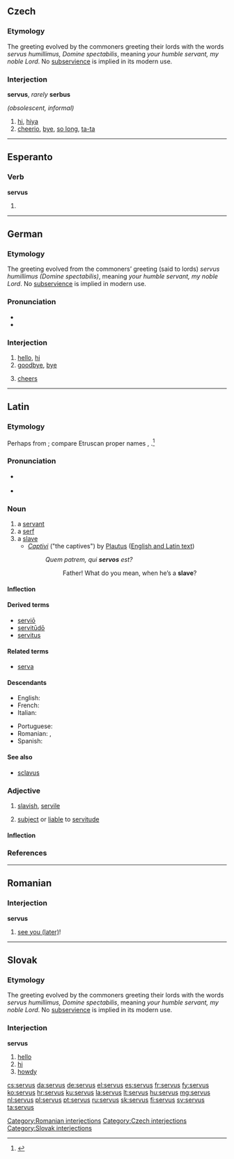 ==Czech==

===Etymology===
The greeting evolved by the commoners greeting their lords with the words ''servus humillimus, Domine spectabilis'', meaning ''your humble servant, my noble Lord''. No [[subservience]] is implied in its modern use.

===Interjection===
'''servus''', ''rarely'' '''serbus'''

''(obsolescent, informal)''
# [[hi]], [[hiya]]
# [[cheerio]], [[bye]], [[so long]], [[ta-ta]]

----

==Esperanto==

===Verb===
'''servus'''

# {{eo-form of|serv|us}}

----

==German==

===Etymology===
The greeting evolved from the commoners’ greeting (said to lords) ''servus humillimus (Domine spectabilis)'', meaning ''your humble servant, my noble Lord''. No [[subservience]] is implied in modern use.

===Pronunciation===
* {{IPA|/ˈzɛɐvus/|lang=de}}
* {{audio|De-servus.ogg|Audio}}

===Interjection===
{{head|de|interjection}}

# [[hello]], [[hi]]
# [[goodbye]], [[bye]]
# {{qualifier|toast}} [[cheers]]

----

==Latin==

===Etymology===
Perhaps from {{etyl|ett|la}}; compare Etruscan proper names {{term|Servi|lang=ett}}, {{term|Serve|lang=ett}}.<ref>{{R:Online Etymology Dictionary|serve}}</ref>

===Pronunciation===
* {{a|Classical}} {{IPA|/ˈser.wus/|lang=la}}
* {{audio|la-cls-servus.ogg|Audio (Classical)}}

===Noun===
{{la-noun|servus|servi#Latin|servī|m|second}}

# a [[servant]]
# a [[serf]]
# a [[slave]]
#* ''[[w:en:Captivi|Captivi]]'' ("the captives") by [[w:en:Plautus|Plautus]] ([http://www.ihaystack.com/authors/m/plautus_titus_maccius/00016564_amphitryo_asinaria_aulularia_bacchides_captivi_amphi/00016564_englishlatin_utf8_p043.htm English and Latin text])
#*: ''Quem patrem, qui '''servos''' est?''
#*:: Father! What do you mean, when he’s a '''slave'''?

====Inflection====
{{la-decl-2nd|serv}}

====Derived terms====
* [[servio|serviō]]
* [[servitudo|servitūdō]]
* [[servitus]]

====Related terms====
* [[serva]]

====Descendants====
{{top2}}
* English: {{l|en|serf}}
* French: {{l|fr|serf}}
* Italian: {{l|it|servo}}
{{mid2}}
* Portuguese: {{l|pt|servo}}
* Romanian: {{l|ro|șerb}}, {{l|ro|serv}}
* Spanish: {{l|es|siervo}}
{{bottom}}

====See also====
* [[sclavus]]

===Adjective===
{{la-adj-1&2|servus|serva|serva|servum|servum}}

# [[slavish]], [[servile]]
# {{context|of lands, buildings|lang=la}} [[subject]] or [[liable]] to [[servitude]]

====Inflection====
{{la-decl-1&2|serv}}

===References===
<references/>

----

==Romanian==

===Interjection===
'''servus'''

# {{context|informal|in Transylvania and Northern Moldova|lang=ro}} [[see you later|see you (later)]]!

[[Category:Romanian interjections]]

----

==Slovak==

===Etymology===
The greeting evolved by the commoners greeting their lords with the words ''servus humillimus, Domine spectabilis'', meaning ''your humble servant, my noble Lord''. No [[subservience]] is implied in its modern use.

===Interjection===
'''servus'''

# [[hello]]
# [[hi]]
# [[howdy]]

[[Category:Czech interjections]]
[[Category:Slovak interjections]]

[[cs:servus]]
[[da:servus]]
[[de:servus]]
[[el:servus]]
[[es:servus]]
[[fr:servus]]
[[fy:servus]]
[[ko:servus]]
[[hr:servus]]
[[ku:servus]]
[[la:servus]]
[[lt:servus]]
[[hu:servus]]
[[mg:servus]]
[[nl:servus]]
[[pl:servus]]
[[pt:servus]]
[[ru:servus]]
[[sk:servus]]
[[fi:servus]]
[[sv:servus]]
[[ta:servus]]